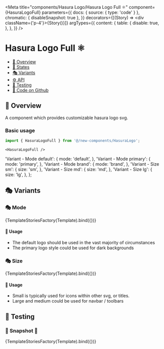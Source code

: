 

<Meta
  title="components/Hasura Logo/Hasura Logo Full ⚛️"
  component={HasuraLogoFull}
  parameters={{
    docs: { source: { type: 'code' } },
    chromatic: { disableSnapshot: true },
  }}
  decorators={[(Story) => <div className={'p-4'}>{Story()}</div>]}
  argTypes={{
    content: {
      table: {
        disable: true,
      },
    },
  }}
/>

# Hasura Logo Full ⚛️

- [🧰 Overview](#-overview)
- [🔁 States](#-states)
- [🎭 Variants](#-variants)
- [⚙️ API](#-api)
- [🧪 Testing](#-testing)
- [🐙 Code on Github](https://github.com/hasura/graphql-engine-mono/tree/main/console/src/new-components/HasuraLogo/HasuraLogoIcon.tsx)

## 🧰 Overview

A component which provides customizable hasura logo svg.

### Basic usage

```ts
import { HasuraLogoFull } from '@/new-components/HasuraLogo';
```

```tsx
<HasuraLogoFull />
```

<Canvas>
  <Story name="Overview">
    <HasuraLogoFull />
  </Story>
</Canvas>


  'Variant - Mode default': {
    mode: 'default',
  },
  'Variant - Mode primary': {
    mode: 'primary',
  },
  'Variant - Mode brand': {
    mode: 'brand',
  },
  'Variant - Size sm': {
    size: 'sm',
  },
  'Variant - Size md': {
    size: 'md',
  },
  'Variant - Size lg': {
    size: 'lg',
  },
};

## 🎭 Variants

### 🎭 Mode

<Canvas>
  <Story
    name="Variant - Mode"
    args={{
      'Variant - Mode default': stories['Variant - Mode default'],
      'Variant - Mode primary': stories['Variant - Mode primary'],
      'Variant - Mode brand': stories['Variant - Mode brand'],
    }}
  >
    {TemplateStoriesFactory(Template).bind({})}
  </Story>
</Canvas>

#### 🚦 Usage

- The default logo should be used in the vast majority of circumstances
- The primary logo style could be used for dark backgrounds

### 🎭 Size

<Canvas>
  <Story
    name="Variant - Size"
    args={{
      'Variant - Size sm': stories['Variant - Size sm'],
      'Variant - Size md': stories['Variant - Size md'],
      'Variant - Size lg': stories['Variant - Size lg'],
    }}
  >
    {TemplateStoriesFactory(Template).bind({})}
  </Story>
</Canvas>

#### 🚦 Usage

- Small is typically used for icons within other svg, or titles.
- Large and medium could be used for navbar / toolbars

## 🧪 Testing

### 🧪 Snapshot 📸

<Canvas>
  <Story
    name="Testing - Snapshot"
    args={stories}
    parameters={{
      chromatic: { disableSnapshot: false },
    }}
  >
    {TemplateStoriesFactory(Template).bind({})}
  </Story>
</Canvas>
